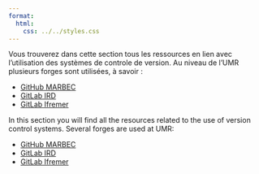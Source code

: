 ```yaml
---
format:
  html:
    css: ../../styles.css
---
```


::: {.content-visible when-profile="french"}
Vous trouverez dans cette section tous les ressources en lien avec l'utilisation des systèmes de controle de version. Au niveau de l'UMR plusieurs forges sont utilisées, à savoir :

* [GitHub MARBEC](https://github.com/umr-marbec){.external target="_blank"}
* [GitLab IRD](https://forge.ird.fr/){.external target="_blank"}
* [GitLab Ifremer](https://gitlab.ifremer.fr/){.external target="_blank"}
:::

::: {.content-visible when-profile="english"}
In this section you will find all the resources related to the use of version control systems. Several forges are used at UMR:

* [GitHub MARBEC](https://github.com/umr-marbec){.external target="_blank"}
* [GitLab IRD](https://forge.ird.fr/){.external target="_blank"}
* [GitLab Ifremer](https://gitlab.ifremer.fr/){.external target="_blank"}
:::